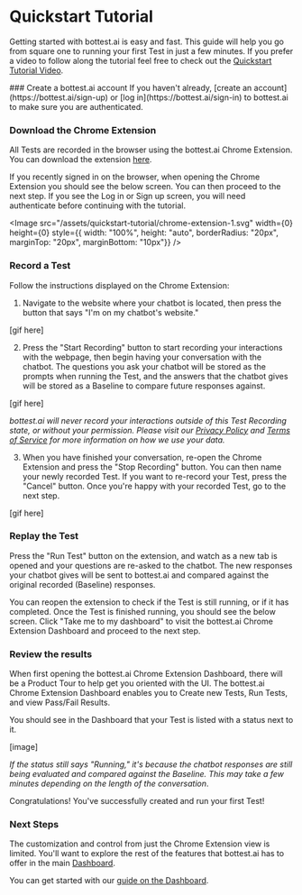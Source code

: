 # Quickstart Tutorial

Getting started with bottest.ai is easy and fast. This guide will help you go from square one to
running your first Test in just a few minutes. If you prefer a video to follow along the tutorial
feel free to check out the [Quickstart Tutorial Video](https://youtube.com/@bottest-ai).


<Steps>
### Create a bottest.ai account
If you haven't already, [create an account](https://bottest.ai/sign-up)
or [log in](https://bottest.ai/sign-in) to bottest.ai to make sure you are authenticated.

### Download the Chrome Extension
All Tests are recorded in the browser using the bottest.ai Chrome Extension. You can download the
extension [here]().

If you recently signed in on the browser, when opening the Chrome Extension
you should see the below screen. You can then proceed to the next step.
If you see the Log in or Sign up screen, you will need authenticate before continuing with the tutorial.

<Image
    src="/assets/quickstart-tutorial/chrome-extension-1.svg"
    width={0}
    height={0}
    style={{ width: "100%", height: "auto", borderRadius: "20px", marginTop: "20px", marginBottom: "10px"}}
/>


### Record a Test
Follow the instructions displayed on the Chrome Extension:

1. Navigate to the website where your chatbot is located,
then press the button that says "I'm on my chatbot's website."

[gif here]

2. Press the "Start Recording" button to start recording your interactions with the
webpage, then begin having your conversation with the chatbot. The questions you ask
your chatbot will be stored as the prompts when running the Test, and the answers that
the chatbot gives will be stored as a Baseline to compare future responses against.

[gif here]

*bottest.ai will never
record your interactions outside of this Test Recording state, or without your
 permission. Please visit our [Privacy Policy](https://bottest.ai/privacy-policy) and
[Terms of Service](https://bottest.ai/terms-of-service) for more information on
how we use your data.*

3. When you have finished your conversation, re-open the Chrome Extension and press the
"Stop Recording" button. You can then name your newly recorded Test.
If you want to re-record your Test, press the "Cancel" button. Once you're happy with
your recorded Test, go to the next step.

[gif here]

### Replay the Test
Press the "Run Test" button on the extension, and watch as a new tab is opened and
your questions are re-asked to the chatbot. The new responses your chatbot gives will
be sent to bottest.ai and compared against the original recorded (Baseline) responses.

You can reopen the extension to check if the Test is still running, or if it has completed.
Once the Test is finished running, you should see the below screen. Click "Take me
to my dashboard" to visit the bottest.ai Chrome Extension Dashboard and proceed to the next step.

### Review the results
When first opening the bottest.ai Chrome Extension Dashboard, there will be a Product Tour to help get
you oriented with the UI. The bottest.ai Chrome Extension Dashboard enables you to Create new Tests, Run Tests,
and view Pass/Fail Results.

You should see in the Dashboard that your Test is listed with a status next to it.

[image]

*If the status still says "Running,"
it's because the chatbot responses are still being evaluated and compared against the Baseline. This may take
a few minutes depending on the length of the conversation*.


</Steps>

Congratulations! You've successfully created and run your first Test!

### Next Steps

The customization and control from just the Chrome Extension view is limited.
You'll want to explore the rest of the features that bottest.ai has to offer
in the main [Dashboard](https://bottest.ai/app/dashboard).

You can get started with our [guide on the Dashboard](/guides/dashboard).
